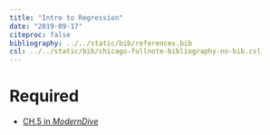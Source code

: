 ```yaml
---
title: "Intro to Regression"
date: "2019-09-17"
citeproc: false
bibliography: ../../static/bib/references.bib
csl: ../../static/bib/chicago-fullnote-bibliography-no-bib.csl
---
```


# Required

- <i class="fas fa-book"></i> [CH.5 in *ModernDive*](https://moderndive.com/5-regression.html)



